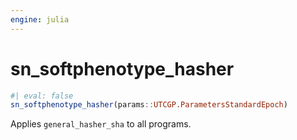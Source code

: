 ```yaml
---
engine: julia
---
```


# sn_softphenotype_hasher {#sec-doc}
    

::: {.callout-note appearance="simple" title="docblock" collapse=false}    


```julia
#| eval: false
sn_softphenotype_hasher(params::UTCGP.ParametersStandardEpoch)

```

Applies `general_hasher_sha` to all programs.
 


:::
    

